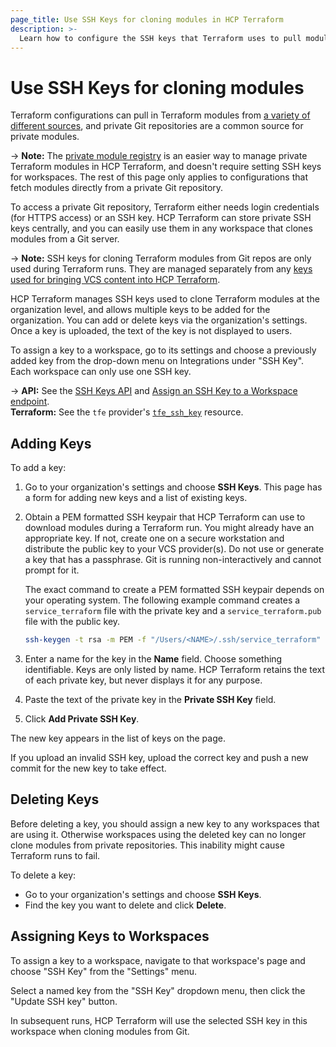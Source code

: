 ```yaml
---
page_title: Use SSH Keys for cloning modules in HCP Terraform
description: >-
  Learn how to configure the SSH keys that Terraform uses to pull modules from private Git repositories. Learn to add, delete, and assign keys to workspaces.
---
```


# Use SSH Keys for cloning modules

Terraform configurations can pull in Terraform modules from [a variety of different sources](/terraform/language/modules/sources), and private Git repositories are a common source for private modules.

-> **Note:** The [private module registry](/terraform/cloud-docs/registry) is an easier way to manage private Terraform modules in HCP Terraform, and doesn't require setting SSH keys for workspaces. The rest of this page only applies to configurations that fetch modules directly from a private Git repository.

To access a private Git repository, Terraform either needs login credentials (for HTTPS access) or an SSH key. HCP Terraform can store private SSH keys centrally, and you can easily use them in any workspace that clones modules from a Git server.

-> **Note:** SSH keys for cloning Terraform modules from Git repos are only used during Terraform runs. They are managed separately from any [keys used for bringing VCS content into HCP Terraform](/terraform/cloud-docs/vcs#ssh-keys).

HCP Terraform manages SSH keys used to clone Terraform modules at the organization level, and allows multiple keys to be added for the organization. You can add or delete keys via the organization's settings. Once a key is uploaded, the text of the key is not displayed to users.

To assign a key to a workspace, go to its settings and choose a previously added key from the drop-down menu on Integrations under "SSH Key". Each workspace can only use one SSH key.

-> **API:** See the [SSH Keys API](/terraform/cloud-docs/api-docs/ssh-keys) and [Assign an SSH Key to a Workspace endpoint](/terraform/cloud-docs/api-docs/workspaces#assign-an-ssh-key-to-a-workspace). <br/>
**Terraform:** See the `tfe` provider's [`tfe_ssh_key`](https://registry.terraform.io/providers/hashicorp/tfe/latest/docs/resources/ssh_key) resource.

## Adding Keys

To add a key:

1. Go to your organization's settings and choose **SSH Keys**. This page has a form for adding new keys and a list of existing keys.
1. Obtain a PEM formatted SSH keypair that HCP Terraform can use to download modules during a Terraform run. You might already have an appropriate key. If not, create one on a secure workstation and distribute the public key to your VCS provider(s). Do not use or generate a key that has a passphrase. Git is running non-interactively and cannot prompt for it.

   The exact command to create a PEM formatted SSH keypair depends on your operating system. The following example command creates a `service_terraform` file with the private key and a `service_terraform.pub` file with the public key.
   ```bash
   ssh-keygen -t rsa -m PEM -f "/Users/<NAME>/.ssh/service_terraform" -C "service_terraform_enterprise"
1. Enter a name for the key in the **Name** field. Choose something identifiable. Keys are only listed by name. HCP Terraform retains the text of each private key, but never displays it for any purpose.
1. Paste the text of the private key in the **Private SSH Key** field.
1. Click **Add Private SSH Key**.

The new key appears in the list of keys on the page. 

If you upload an invalid SSH key, upload the correct key and push a new commit for the new key to take effect.

## Deleting Keys 

Before deleting a key, you should assign a new key to any workspaces that are using it. Otherwise workspaces using the deleted key can no longer clone modules from private repositories. This inability might cause Terraform runs to fail.

To delete a key:
- Go to your organization's settings and choose **SSH Keys**.
- Find the key you want to delete and click **Delete**. 


## Assigning Keys to Workspaces

To assign a key to a workspace, navigate to that workspace's page and choose "SSH Key" from the "Settings" menu.

Select a named key from the "SSH Key" dropdown menu, then click the "Update SSH key" button.

In subsequent runs, HCP Terraform will use the selected SSH key in this workspace when cloning modules from Git.
